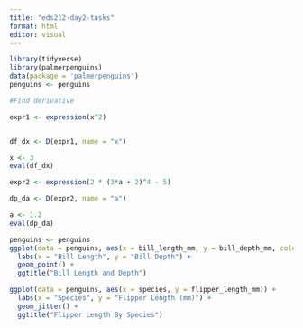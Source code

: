 ```yaml
---
title: "eds212-day2-tasks"
format: html
editor: visual
---
```


```r
library(tidyverse)
library(palmerpenguins)
data(package = 'palmerpenguins')
penguins <- penguins
```

```r
#Find derivative

expr1 <- expression(x^2)


df_dx <- D(expr1, name = "x")

x <- 3
eval(df_dx)

```

```r

expr2 <- expression(2 * (3*a + 2)^4 - 5)

dp_da <- D(expr2, name = "a")

a <- 1.2
eval(dp_da)
```

```r
penguins <- penguins
ggplot(data = penguins, aes(x = bill_length_mm, y = bill_depth_mm, color = species)) + 
  labs(x = "Bill Length", y = "Bill Depth") +
  geom_point() +
  ggtitle("Bill Length and Depth")

```

```r
ggplot(data = penguins, aes(x = species, y = flipper_length_mm)) +
  labs(x = "Species", y = "Flipper Length (mm)") +
  geom_jitter() + 
  ggtitle("Flipper Length By Species")
```





